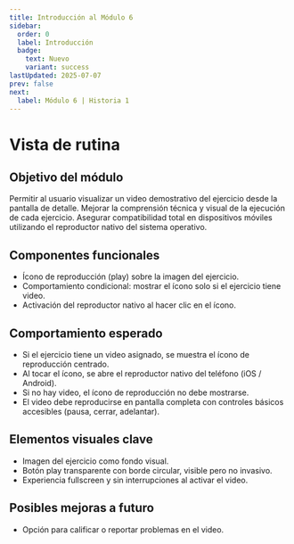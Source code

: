 ```yaml
---
title: Introducción al Módulo 6
sidebar:
  order: 0
  label: Introducción
  badge:
    text: Nuevo
    variant: success
lastUpdated: 2025-07-07
prev: false
next:
  label: Módulo 6 | Historia 1
---
```

# Vista de rutina

## Objetivo del módulo

Permitir al usuario visualizar un video demostrativo del ejercicio desde la pantalla de detalle.
Mejorar la comprensión técnica y visual de la ejecución de cada ejercicio.
Asegurar compatibilidad total en dispositivos móviles utilizando el reproductor nativo del sistema operativo.

## Componentes funcionales

  - Ícono de reproducción (play) sobre la imagen del ejercicio.
  - Comportamiento condicional: mostrar el ícono solo si el ejercicio tiene video.
  - Activación del reproductor nativo al hacer clic en el ícono.

## Comportamiento esperado

- Si el ejercicio tiene un video asignado, se muestra el ícono de reproducción centrado.
- Al tocar el ícono, se abre el reproductor nativo del teléfono (iOS / Android).
- Si no hay video, el ícono de reproducción no debe mostrarse.
- El video debe reproducirse en pantalla completa con controles básicos accesibles (pausa, cerrar, adelantar).

## Elementos visuales clave

- Imagen del ejercicio como fondo visual.
- Botón play transparente con borde circular, visible pero no invasivo.
- Experiencia fullscreen y sin interrupciones al activar el video.

## Posibles mejoras a futuro

- Opción para calificar o reportar problemas en el video.